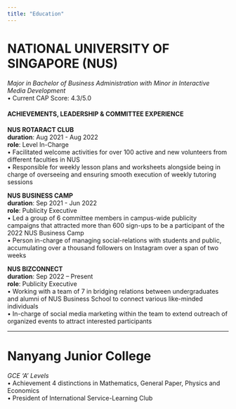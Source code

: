 ```yaml
---
title: "Education"
---
```


# NATIONAL UNIVERSITY OF SINGAPORE (NUS)
*Major in Bachelor of Business Administration with Minor in Interactive Media Development*  
•	Current CAP Score: 4.3/5.0

#### ACHIEVEMENTS, LEADERSHIP & COMMITTEE EXPERIENCE
**NUS ROTARACT CLUB**  
**duration**: Aug 2021 - Aug 2022  
**role**: Level In-Charge  
•	Facilitated welcome activities for over 100 active and new volunteers from different faculties in NUS  
•	Responsible for weekly lesson plans and worksheets alongside being in charge of overseeing and ensuring smooth execution of weekly tutoring sessions
 
**NUS BUSINESS CAMP**	 
**duration**: Sep 2021 - Jun 2022  
**role**: Publicity Executive  
•	Led a group of 6 committee members in campus-wide publicity campaigns that attracted more than 600 sign-ups to be a participant of the 2022 NUS Business Camp  
•	Person in-charge of managing social-relations with students and public, accumulating over a thousand followers on Instagram over a span of two weeks
 
**NUS BIZCONNECT**  
**duration**: Sep 2022 – Present  
**role**: Publicity Executive  								    
•	Working with a team of 7 in bridging relations between undergraduates and alumni of NUS Business School to connect various like-minded individuals  
•	In-charge of social media marketing within the team to extend outreach of organized events to attract interested participants





---

# Nanyang Junior College 
*GCE ‘A’ Levels*  
•	Achievement 4 distinctions in Mathematics, General Paper, Physics and Economics  
•	President of International Service-Learning Club


